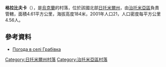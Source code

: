 {{coord|50|11|22|N|29|2|54|E|scale:30000|display=title}}

'''格拉比夫卡'''（{{lang-uk|Грабівка}}），是[[烏克蘭|烏克蘭]]的村落，位於該國北部[[日托米爾州|日托米爾州]]，由[[治托米亞區|治托米亞區]]負責管轄，面積4.61平方公里，海拔高度184米，2001年人口21，人口密度每平方公里4.56人。

==參考資料==
* [http://weather.in.ua/ua/zhitomirskaja/5760 Погода в селі Грабівка] {{Wayback|url=http://weather.in.ua/ua/zhitomirskaja/5760 |date=20111219124824 }}

{{DEFAULTSORT:Грабівка}}
[[Category:日托米爾州村落|Category:日托米爾州村落]]
[[Category:治托米亞區村落|Category:治托米亞區村落]]


{{Zhytomyr-geo-stub}}